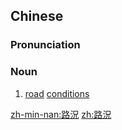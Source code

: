 {{also|路况}}
==Chinese==
{{zh-forms|s=路况}}

===Pronunciation===
{{zh-pron
|m=lùkuàng
|cat=n
}}

===Noun===
{{zh-noun}}

# [[road]] [[condition]]s

[[zh-min-nan:路況]]
[[zh:路況]]